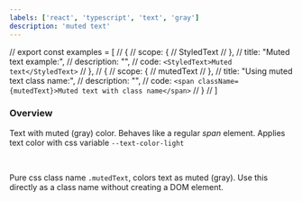 ```yaml
---
labels: ['react', 'typescript', 'text', 'gray']
description: 'muted text'
---
```


// export const examples = [
//   {
//     scope: {
//       StyledText
//     },
//     title: "Muted text example:",
//     description: "",
//     code: `<StyledText>Muted text</StyledText>`
//   },
//   {
//     scope: {
//       mutedText
//     },
//     title: "Using muted text class name:",
//     description: "",
//     code: `<span className={mutedText}>Muted text with class name</span>`
//   }
// ]

### Overview

Text with muted (gray) color.
Behaves like a regular _span_ element.
Applies text color with css variable `--text-color-light`

<br />

Pure css class name `.mutedText`, colors text as muted (gray).
Use this directly as a class name without creating a DOM element.
